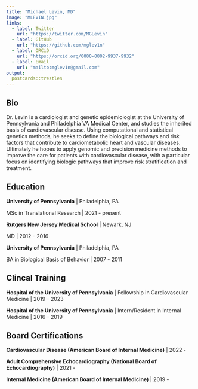 ```yaml
---
title: "Michael Levin, MD"
image: "MLEVIN.jpg"
links:
  - label: Twitter
    url: "https://twitter.com/MGLevin"
  - label: GitHub
    url: "https://github.com/mglev1n"
  - label: ORCiD
    url: "https://orcid.org/0000-0002-9937-9932"
  - label: Email
    url: "mailto:mglev1n@gmail.com"
output:
  postcards::trestles
---
```

 
## Bio

Dr. Levin is a cardiologist and genetic epidemiologist at the University of Pennsylvania and Philadelphia VA Medical Center, and studies the inherited basis of cardiovascular disease. Using computational and statistical genetics methods, he seeks to define the biological pathways and risk factors that contribute to cardiometabolic heart and vascular diseases. Ultimately he hopes to apply genomic and precision medicine methods to improve the care for patients with cardiovascular disease, with a particular focus on identifying biologic pathways that improve risk stratification and treatment.


## Education

**University of Pennsylvania** | Philadelphia, PA

MSc in Translational Research | 2021 - present

**Rutgers New Jersey Medical School** | Newark, NJ

MD | 2012 - 2016

**University of Pennsylvania** | Philadelphia, PA

BA in Biological Basis of Behavior | 2007 - 2011


## Clincal Training

**Hospital of the University of Pennsylvania** | Fellowship in Cardiovascular Medicine | 2019 - 2023

**Hospital of the University of Pennsylvania** | Intern/Resident in Internal Medicine | 2016 - 2019

## Board Certifications

**Cardiovascular Disease (American Board of Internal Medicine)** | 2022 -

**Adult Comprehensive Echocardiography (National Board of Echocardiography)** | 2021 - 

**Internal Medicine (American Board of Internal Medicine)** | 2019 -
